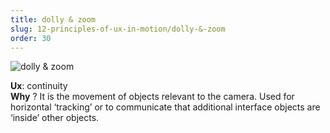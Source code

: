 ```yaml
---
title: dolly & zoom
slug: 12-principles-of-ux-in-motion/dolly-&-zoom
order: 30
---
```


<SlideTemplate title="Principle 12: Dolly & Zoom">

![dolly & zoom](/gif/ux_zoom.gif)

**Ux**: continuity  
**Why** ? It is the movement of objects relevant to the camera. Used for horizontal ‘tracking’ or to communicate that additional interface objects are ‘inside’ other objects.

</SlideTemplate>
